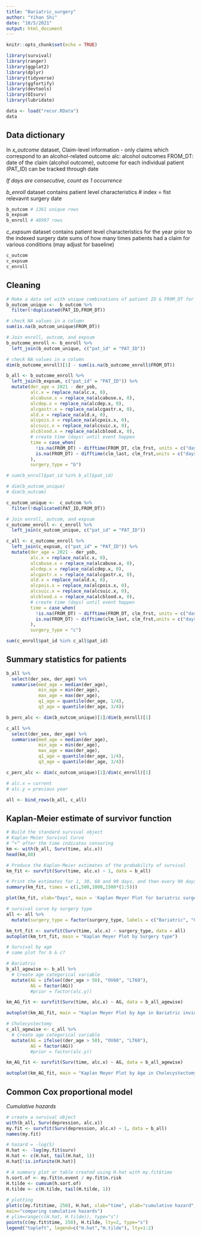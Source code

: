 ```yaml
---
title: "Bariatric_surgery"
author: "Yihan Shi"
date: "10/5/2021"
output: html_document
---
```


```r
knitr::opts_chunk$set(echo = TRUE)
```

```r
library(survival)
library(ranger)
library(ggplot2)
library(dplyr)
library(tidyverse)
library(ggfortify)
library(devtools)
library(OIsurv)
library(lubridate)
```

```r
data <- load("recur.RData")
data
```

## Data dictionary
In *x_outcome* dataset, 
Claim-level information - only claims which correspond to an alcohol-related outcome
alc: alcohol outcomes
FROM_DT: date of the claim (alcohol outcome), outcome for each individual patient (PAT_ID) can be tracked through date

*If days are consecutive, count as 1 occurrence*

*b_enroll* dataset contains patient level characteristics
# index = fist relevavnt surgery date
```r
b_outcom # 1361 unique rows
b_expsum
b_enroll # 48997 rows
```

*c_expsum* dataset contains patient level characteristics for the year prior to the indexed surgery date
sums of how many times patients had a claim for various conditions (may adjust for baseline)

```r
c_outcom
c_expsum
c_enroll
```

## Cleaning
```r
# Make a data set with unique combinations of patient ID & FROM_DT for outcom
b_outcom_unique <-  b_outcom %>% 
  filter(!duplicated(PAT_ID,FROM_DT)) 

# check NA values in a column
sum(is.na(b_outcom_unique$FROM_DT))

# Join enroll, outcom, and expsum
b_outcome_enroll <- b_enroll %>% 
  left_join(b_outcom_unique, c("pat_id" = "PAT_ID"))

# check NA values in a column
dim(b_outcome_enroll)[1] - sum(is.na(b_outcome_enroll$FROM_DT))

b_all <- b_outcome_enroll %>% 
  left_join(b_expsum, c("pat_id" = "PAT_ID")) %>% 
  mutate(der_age = 2021 - der_yob,
         alc.x = replace_na(alc.x, 0),
         alcabuse.x = replace_na(alcabuse.x, 0),
         alcdep.x = replace_na(alcdep.x, 0),
         alcgastr.x = replace_na(alcgastr.x, 0),
         ald.x = replace_na(ald.x, 0),
         alcpois.x = replace_na(alcpois.x, 0),
         alcsuic.x = replace_na(alcsuic.x, 0),
         alcblood.x = replace_na(alcblood.x, 0),
         # create time (days) until event happen
         time = case_when(
           !is.na(FROM_DT) ~ difftime(FROM_DT, clm_frst, units = c("days")),
           is.na(FROM_DT) ~ difftime(clm_last, clm_frst,units = c("days"))
         ),
         surgery_type = "b")

# sum(b_enroll$pat_id %in% b_all$pat_id)

# dim(b_outcom_unique)
# dim(b_outcom)
```


```r
c_outcom_unique <-  c_outcom %>% 
  filter(!duplicated(PAT_ID,FROM_DT))

# Join enroll, outcom, and expsum
c_outcome_enroll <- c_enroll %>% 
  left_join(c_outcom_unique, c("pat_id" = "PAT_ID"))

c_all <- c_outcome_enroll %>% 
  left_join(c_expsum, c("pat_id" = "PAT_ID")) %>% 
  mutate(der_age = 2021 - der_yob,
         alc.x = replace_na(alc.x, 0),
         alcabuse.x = replace_na(alcabuse.x, 0),
         alcdep.x = replace_na(alcdep.x, 0),
         alcgastr.x = replace_na(alcgastr.x, 0),
         ald.x = replace_na(ald.x, 0),
         alcpois.x = replace_na(alcpois.x, 0),
         alcsuic.x = replace_na(alcsuic.x, 0),
         alcblood.x = replace_na(alcblood.x, 0),
         # create time (days) until event happen
         time = case_when(
           !is.na(FROM_DT) ~ difftime(FROM_DT, clm_frst, units = c("days")),
           is.na(FROM_DT) ~ difftime(clm_last, clm_frst,units = c("days"))
         ),
         surgery_type = "c")

sum(c_enroll$pat_id %in% c_all$pat_id)
```

## Summary statistics for patients
```r
b_all %>% 
  select(der_sex, der_age) %>% 
  summarise(med_age = median(der_age),
            min_age = min(der_age),
            max_age = max(der_age),
            q1_age = quantile(der_age, 1/4),
            q3_age = quantile(der_age, 3/4))

b_perc_alc <- dim(b_outcom_unique)[1]/dim(b_enroll)[1]

c_all %>% 
  select(der_sex, der_age) %>% 
  summarise(med_age = median(der_age),
            min_age = min(der_age),
            max_age = max(der_age),
            q1_age = quantile(der_age, 1/4),
            q3_age = quantile(der_age, 3/4))

c_perc_alc <- dim(c_outcom_unique)[1]/dim(c_enroll)[1]
```


```r
# alc.x = current
# alc.y = previous year

all <- bind_rows(b_all, c_all)
```

## Kaplan-Meier estimate of survivor function
```r
# Build the standard survival object
# Kaplan Meier Survival Curve
# “+” after the time indicates censoring
km <- with(b_all, Surv(time, alc.x))
head(km,80)
```

```r
# Produce the Kaplan-Meier estimates of the probability of survival 
km_fit <- survfit(Surv(time, alc.x) ~ 1, data = b_all)

# Print the estimates for 1, 30, 60 and 90 days, and then every 90 days thereafter
summary(km_fit, times = c(1,500,1000,1500*(1:5)))

plot(km_fit, xlab="Days", main = 'Kaplan Meyer Plot for bariatric surgery related outcome')
```

```r
# survival curve by surgery type
all <- all %>% 
  mutate(surgery_type = factor(surgery_type, labels = c("Bariatric", "Cholecystectomy")))

km_trt_fit <- survfit(Surv(time, alc.x) ~ surgery_type, data = all)
autoplot(km_trt_fit, main = "Kaplan Meyer Plot by Surgery type")
```

```r
# Survival by age
# same plot for b & c?

# Bariatric
b_all_agewise <- b_all %>% 
  # Create age categorical variable
  mutate(AG = ifelse((der_age > 50), "OV60", "LT60"),
         AG = factor(AG))
         #prior = factor(alc.y))

km_AG_fit <- survfit(Surv(time, alc.x) ~ AG, data = b_all_agewise)

autoplot(km_AG_fit, main = "Kaplan Meyer Plot by Age in Bariatric invididuals")

# Cholecystectomy
c_all_agewise <- c_all %>% 
  # Create age categorical variable
  mutate(AG = ifelse((der_age > 50), "OV60", "LT60"),
         AG = factor(AG))
         #prior = factor(alc.y))

km_AG_fit <- survfit(Surv(time, alc.x) ~ AG, data = b_all_agewise)

autoplot(km_AG_fit, main = "Kaplan Meyer Plot by Age in Cholecystectomy invididuals")
```


## Common Cox proportional model

*Cumulative hazards*

```r
# create a survival object
with(b_all, Surv(depression, alc.x))
my.fit <- survfit(Surv(depression, alc.x) ~ 1, data = b_all)
names(my.fit)

# hazard = -log(S)
H.hat <- -log(my.fit$surv)
H.hat <- c(H.hat, tail(H.hat, 1)) 
H.hat[!is.infinite(H.hat)]

# A summary plot or table created using H.hat with my.fit$time
h.sort.of <- my.fit$n.event / my.fit$n.risk
H.tilde <- cumsum(h.sort.of)
H.tilde <- c(H.tilde, tail(H.tilde, 1))
 
# plotting
plot(c(my.fit$time, 250), H.hat, xlab="time", ylab="cumulative hazard",
main="comparing cumulative hazards")
# ylim=range(c(H.hat, H.tilde)), type="s")
points(c(my.fit$time, 250), H.tilde, lty=2, type="s")
legend("topleft", legend=c("H.hat","H.tilde"), lty=1:2)
```
